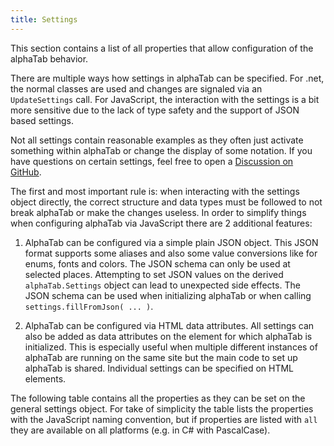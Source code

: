 ```yaml
---
title: Settings
---
```



This section contains a list of all properties that allow configuration of the alphaTab behavior.

There are multiple ways how settings in alphaTab can be specified. For .net, the normal classes are used and
changes are signaled via an `UpdateSettings` call. For JavaScript, the interaction with the settings is a bit more sensitive
due to the lack of type safety and the support of JSON based settings.

Not all settings contain reasonable examples as they often just activate something within alphaTab
or change the display of some notation. If you have questions on certain settings, feel free to open a
[Discussion on GitHub](https://github.com/CoderLine/alphaTab/discussions).

The first and most important rule is: when interacting with the settings object directly, the correct structure and data types
must be followed to not break alphaTab or make the changes useless. In order to simplify things when configuring alphaTab via JavaScript
there are 2 additional features:

1. AlphaTab can be configured via a simple plain JSON object.
This JSON format supports some aliases and also some value conversions like for enums, fonts and colors.
The JSON schema can only be used at selected places.
Attempting to set JSON values on the derived `alphaTab.Settings` object can lead to unexpected side effects.
The JSON schema can be used when initializing alphaTab or when calling `settings.fillFromJson( ... )`.

2. AlphaTab can be configured via HTML data attributes.
All settings can also be added as data attributes on the element for which alphaTab is initialized. This is especially useful
when multiple different instances of alphaTab are running on the same site but the main code to set up alphaTab is shared.
Individual settings can be specified on HTML elements.

The following table contains all the properties as they can be set on the general settings object.
For take of simplicity the table lists the properties with the JavaScript naming convention, 
but if properties are listed with `all` they are available on all platforms (e.g. in C# with PascalCase).


<ReferenceTable type="Property" currentSidebarCategory={useCurrentSidebarCategory()} showJson={true} />